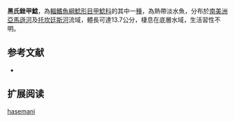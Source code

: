 {{Speciesbox
| name = 黑氏銼甲鯰
| image =  
| image_width = 250px
| image_caption = 
| status = NE
| status_system = IUCN3.1
| genus = Rineloricaria
| species = hasemani
| authority = [[Isbrücker_&_Nijssen|Isbrücker & Nijssen]], 1979
| synonyms = *''Hemiloricaria hasemani '',Isbrücker & Nijssen, 1979 
}}

'''黑氏銼甲鯰'''，為[[輻鰭魚綱|輻鰭魚綱]][[鯰形目|鯰形目]][[甲鯰科|甲鯰科]]的其中一[[種|種]]，為熱帶淡水魚，分布於[[南美洲|南美洲]][[亞馬遜河|亞馬遜河]]及[[托坎廷斯河|托坎廷斯河]]流域，體長可達13.7公分，棲息在底層水域，生活習性不明。
==参考文献==
*{{FishBase_species|genus=Rineloricaria|species=hasemani|year=2014|month=11}}

== 扩展阅读 ==
{{refbegin}}
{{wikispecies-inline|Rineloricaria hasemani|黑氏銼甲鯰}}
{{refend}}
{{Taxonbar|from=Q6431222}}

[[Category:銼甲鯰屬|hasemani]]
